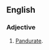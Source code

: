 ==English==

===Adjective===
{{en-adj|-}}

# {{context|botany|rare|lang=en}} [[pandurate|Pandurate]].